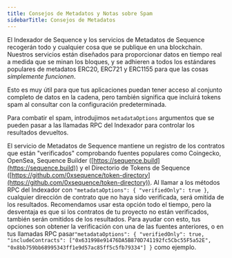 ```yaml
---
title: Consejos de Metadatos y Notas sobre Spam
sidebarTitle: Consejos de Metadatos
---
```


El Indexador de Sequence y los servicios de Metadatos de Sequence recogerán todo y cualquier cosa que se publique en una blockchain. Nuestros servicios están diseñados para proporcionar datos en tiempo real a medida que se minan los bloques, y se adhieren a todos los estándares populares de metadatos ERC20, ERC721 y ERC1155 para que las cosas *simplemente funcionen*.

Esto es muy útil para que tus aplicaciones puedan tener acceso al conjunto completo de datos en la cadena, pero también significa que incluirá tokens spam al consultar con la configuración predeterminada.

Para combatir el spam, introdujimos `metadataOptions` argumentos que se pueden pasar a las llamadas RPC del Indexador para controlar los resultados devueltos.

El servicio de Metadatos de Sequence mantiene un registro de los contratos que están "verificados" comprobando fuentes populares como Coingecko, OpenSea, Sequence Builder ([https://sequence.build](https://sequence.build)) y el Directorio de Tokens de Sequence ([https://github.com/0xsequence/token-directory](https://github.com/0xsequence/token-directory)). Al llamar a los métodos RPC del Indexador con
`"metadataOptions": { "verifiedOnly": true }`, cualquier dirección de contrato que no haya sido verificada, será omitida de los resultados. Recomendamos usar esta opción todo el tiempo, pero la desventaja es que si los contratos de tu proyecto no están verificados, también serán omitidos de los resultados. Para ayudar con esto, tus opciones son obtener la verificación con una de las fuentes anteriores, o en tus llamadas RPC pasar`"metadataOptions": { "verifiedOnly": true, "includeContracts": ["0x631998e91476DA5B870D741192fc5Cbc55F5a52E", "0x8bb759bb68995343ff1e9d57ac85ff5c5fb79334"] }`
como ejemplo.
